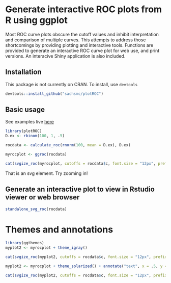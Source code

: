 
# Generate interactive ROC plots from R using ggplot

Most ROC curve plots obscure the cutoff values and inhibit
    interpretation and comparison of multiple curves. This attempts to address
    those shortcomings by providing plotting and interactive tools. Functions
    are provided to generate an interactive ROC curve plot for web use, and
    print versions. An interacive Shiny application is also included.
    
## Installation

This package is not currently on CRAN. To install, use `devtools`

```r
devtools::install_github("sachsmc/plotROC")
```

## Basic usage

See examples live [here](http://sachsmc.github.io/plotROC)

```r
library(plotROC)
D.ex <- rbinom(100, 1, .5)

rocdata <- calculate_roc(rnorm(100, mean = D.ex), D.ex)

myrocplot <- ggroc(rocdata)

cat(svgize_roc(myrocplot, cutoffs = rocdata$c, font.size = "12px", prefix = "a"))
```

That is an svg element. Try zooming in!

## Generate an interactive plot to view in Rstudio viewer or web browser

```r
standalone_svg_roc(rocdata)
```


# Themes and annotations

```r
library(ggthemes)
myplot2 <- myrocplot + theme_igray()

cat(svgize_roc(myplot2, cutoffs = rocdata$c, font.size = "12px", prefix = "b"))
```

```r

myplot2 <- myrocplot + theme_solarized() + annotate("text", x = .5, y = .5, label = "Reference line", hjust = 0, vjust = 1)

cat(svgize_roc(myplot2, cutoffs = rocdata$c, font.size = "12px", prefix = "c"))
```

